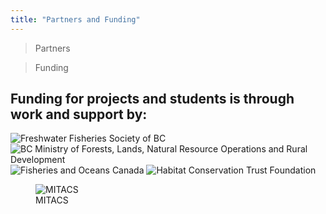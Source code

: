 ```yaml
---
title: "Partners and Funding"
---
```


> Partners

> Funding

## Funding for projects and students is through work and support by:

![Freshwater Fisheries Society of BC](https://bctechnology.com/tmp/logos/DB98DC0DBAFDE48E8F74C0DE001D35E43A7119AE240A38817FC382B2780961DE.jpg)
![BC Ministry of Forests, Lands, Natural Resource Operations and Rural Development](https://www.archdatarequest.nrs.gov.bc.ca/2006_templates/images/BC_FLNR_H_RGB_pos.png)
![Fisheries and Oceans Canada](https://i2.wp.com/inrest.ca/wp-content/uploads/2020/07/Logo-MPO-DFO.png?fit=1001%2C1001&ssl=1&w=640)
![Habitat Conservation Trust Foundation](https://hctf.ca/wp-content/themes/hctf/images/logo-dark.png)

![MITACS](https://www.mitacs.ca/sites/default/files/uploads/newsroom/mitacs_colour.jpg)
